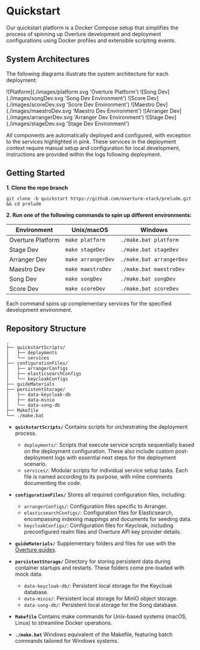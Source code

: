 # Quickstart

Our quickstart platform is a Docker Compose setup that simplifies the process of spinning up Overture development and deployment configurations using Docker profiles and extensible scripting events.

## System Architectures

The following diagrams illustrate the system architecture for each deployment:

<Tabs>
  <TabItem value="platform" label="Platform" default>
    ![Platform](./images/platform.svg 'Overture Platform')
  </TabItem>
  <TabItem value="songDev" label="SongDev">
    ![Song Dev](./images/songDev.svg 'Song Dev Environment')
  </TabItem>
  <TabItem value="scoreDev" label="ScoreDev">
    ![Score Dev](./images/scoreDev.svg 'Score Dev Environment')
  </TabItem>
  <TabItem value="maestroDev" label="MaestroDev">
    ![Maestro Dev](./images/maestroDev.svg 'Maestro Dev Environment')
  </TabItem>
  <TabItem value="arrangerDev" label="ArrangerDev">
    ![Arranger Dev](./images/arrangerDev.svg 'Arranger Dev Environment')
  </TabItem>
  <TabItem value="stageDev" label="StageDev">
    ![Stage Dev](./images/stageDev.svg 'Stage Dev Environment')
  </TabItem>
</Tabs>

All components are automatically deployed and configured, with exception to the services highlighted in pink. These services in the deployment context require manual setup and configuration for local development, instructions are provided within the logs following deployment.

## Getting Started

**1. Clone the repo branch**

```
git clone -b quickstart https://github.com/overture-stack/prelude.git && cd prelude
```

**2. Run one of the following commands to spin up different environments:**

| Environment       | Unix/macOS         | Windows                  |
| ----------------- | ------------------ | ------------------------ |
| Overture Platform | `make platform`    | `./make.bat platform`    |
| Stage Dev         | `make stageDev`    | `./make.bat stageDev`    |
| Arranger Dev      | `make arrangerDev` | `./make.bat arrangerDev` |
| Maestro Dev       | `make maestroDev`  | `./make.bat maestroDev`  |
| Song Dev          | `make songDev`     | `./make.bat songDev`     |
| Score Dev         | `make scoreDev`    | `./make.bat scoreDev`    |

Each command spins up complementary services for the specified development environment.

## Repository Structure

```
.
├── quickstartScripts/
│   ├── deployments
│   └── services
├── configurationFiles/
│   ├── arrangerConfigs
│   ├── elasticsearchConfigs
│   └── keycloakConfigs
├── guideMaterials
├── persistentStorage/
│   ├── data-keycloak-db
│   ├── data-minio
│   └── data-song-db
├── Makefile
└── ./make.bat
```

- **`quickstartScripts/`** Contains scripts for orchestrating the deployment process.

  - `deployments/`: Scripts that execute service scripts sequentially based on the deployment configuration. These also include custom post-deployment logs with essential next steps for the deployment scenario.
  - `services/`: Modular scripts for individual service setup tasks. Each file is named according to its purpose, with inline comments documenting the code.

- **`configurationFiles/`** Stores all required configuration files, including:

  - `arrangerConfigs/`: Configuration files specific to Arranger.
  - `elasticsearchConfigs/`: Configuration files for Elasticsearch, encompassing indexing mappings and documents for seeding data.
  - `keycloakConfigs/`: Configuration files for Keycloak, including preconfigured realm files and Overture API key provider details.

- **`guideMaterials/`** Supplementary folders and files for use with the [Overture guides](https://www.overture.bio/documentation/guides/).

- **`persistentStorage/`** Directory for storing persistent data during container startups and restarts. These folders come pre-loaded with mock data.

  - `data-keycloak-db/`: Persistent local storage for the Keycloak database.
  - `data-minio/`: Persistent local storage for MinIO object storage.
  - `data-song-db/`: Persistent local storage for the Song database.

- **`Makefile`** Contains make commands for Unix-based systems (macOS, Linux) to streamline Docker operations.

- **`./make.bat`** Windows equivalent of the Makefile, featuring batch commands tailored for Windows systems.
